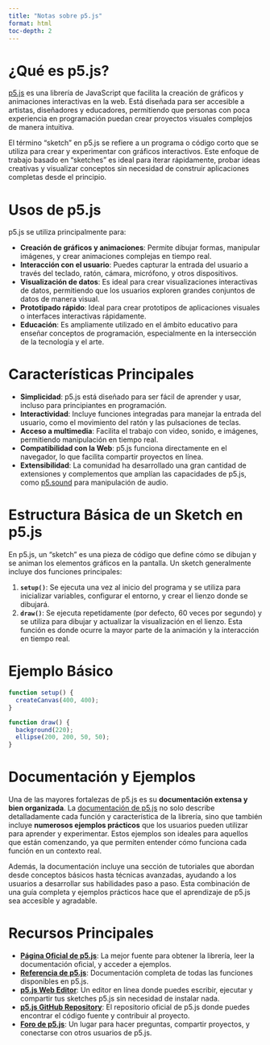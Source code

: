 ```yaml
---
title: "Notas sobre p5.js"
format: html
toc-depth: 2
---
```

 

# ¿Qué es p5.js?

[p5.js](https://p5js.org/) es una librería de JavaScript que facilita la creación de gráficos y animaciones interactivas en la web. Está diseñada para ser accesible a artistas, diseñadores y educadores, permitiendo que personas con poca experiencia en programación puedan crear proyectos visuales complejos de manera intuitiva.

El término "sketch" en p5.js se refiere a un programa o código corto que se utiliza para crear y experimentar con gráficos interactivos. Este enfoque de trabajo basado en "sketches" es ideal para iterar rápidamente, probar ideas creativas y visualizar conceptos sin necesidad de construir aplicaciones completas desde el principio.

# Usos de p5.js

p5.js se utiliza principalmente para:

- **Creación de gráficos y animaciones**: Permite dibujar formas, manipular imágenes, y crear animaciones complejas en tiempo real.
- **Interacción con el usuario**: Puedes capturar la entrada del usuario a través del teclado, ratón, cámara, micrófono, y otros dispositivos.
- **Visualización de datos**: Es ideal para crear visualizaciones interactivas de datos, permitiendo que los usuarios exploren grandes conjuntos de datos de manera visual.
- **Prototipado rápido**: Ideal para crear prototipos de aplicaciones visuales o interfaces interactivas rápidamente.
- **Educación**: Es ampliamente utilizado en el ámbito educativo para enseñar conceptos de programación, especialmente en la intersección de la tecnología y el arte.

# Características Principales

- **Simplicidad**: p5.js está diseñado para ser fácil de aprender y usar, incluso para principiantes en programación.
- **Interactividad**: Incluye funciones integradas para manejar la entrada del usuario, como el movimiento del ratón y las pulsaciones de teclas.
- **Acceso a multimedia**: Facilita el trabajo con video, sonido, e imágenes, permitiendo manipulación en tiempo real.
- **Compatibilidad con la Web**: p5.js funciona directamente en el navegador, lo que facilita compartir proyectos en línea.
- **Extensibilidad**: La comunidad ha desarrollado una gran cantidad de extensiones y complementos que amplían las capacidades de p5.js, como [p5.sound](https://p5js.org/reference/#/libraries/p5.sound) para manipulación de audio.

# Estructura Básica de un Sketch en p5.js

En p5.js, un "sketch" es una pieza de código que define cómo se dibujan y se animan los elementos gráficos en la pantalla. Un sketch generalmente incluye dos funciones principales:

1. **`setup()`**: Se ejecuta una vez al inicio del programa y se utiliza para inicializar variables, configurar el entorno, y crear el lienzo donde se dibujará.
2. **`draw()`**: Se ejecuta repetidamente (por defecto, 60 veces por segundo) y se utiliza para dibujar y actualizar la visualización en el lienzo. Esta función es donde ocurre la mayor parte de la animación y la interacción en tiempo real.

# Ejemplo Básico

```javascript
function setup() {
  createCanvas(400, 400);
}

function draw() {
  background(220);
  ellipse(200, 200, 50, 50);
}
```

# Documentación y Ejemplos

Una de las mayores fortalezas de p5.js es su **documentación extensa y bien organizada**. La [documentación de p5.js](https://p5js.org/reference/) no solo describe detalladamente cada función y característica de la librería, sino que también incluye **numerosos ejemplos prácticos** que los usuarios pueden utilizar para aprender y experimentar. Estos ejemplos son ideales para aquellos que están comenzando, ya que permiten entender cómo funciona cada función en un contexto real.

Además, la documentación incluye una sección de tutoriales que abordan desde conceptos básicos hasta técnicas avanzadas, ayudando a los usuarios a desarrollar sus habilidades paso a paso. Esta combinación de una guía completa y ejemplos prácticos hace que el aprendizaje de p5.js sea accesible y agradable.

# Recursos Principales

- **[Página Oficial de p5.js](https://p5js.org/)**: La mejor fuente para obtener la librería, leer la documentación oficial, y acceder a ejemplos.
- **[Referencia de p5.js](https://p5js.org/reference/)**: Documentación completa de todas las funciones disponibles en p5.js.
- **[p5.js Web Editor](https://editor.p5js.org/)**: Un editor en línea donde puedes escribir, ejecutar y compartir tus sketches p5.js sin necesidad de instalar nada.
- **[p5.js GitHub Repository](https://github.com/processing/p5.js)**: El repositorio oficial de p5.js donde puedes encontrar el código fuente y contribuir al proyecto.
- **[Foro de p5.js](https://discourse.processing.org/c/p5-js/14)**: Un lugar para hacer preguntas, compartir proyectos, y conectarse con otros usuarios de p5.js.
